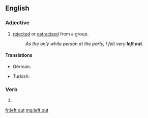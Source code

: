 ==English==

===Adjective===
{{en-adj|head=[[left]] [[out]]|-}}

# [[rejected]] or [[ostracised]] from a group.
#:''As the only white person at the party, I felt very '''left out'''.''

====Translations====
{{trans-top}}
* German: {{t-|de|außen vor}}
{{trans-mid}}
* Turkish: {{t-|tr|önün dışında}}
{{trans-bottom}}

===Verb===
{{head|en|verb form}}

# {{past of|leave out}}

[[fr:left out]]
[[mg:left out]]